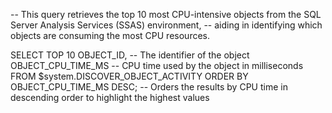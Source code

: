 -- This query retrieves the top 10 most CPU-intensive objects from the SQL Server Analysis Services (SSAS) environment,
-- aiding in identifying which objects are consuming the most CPU resources.

SELECT TOP 10
    OBJECT_ID,                 -- The identifier of the object
    OBJECT_CPU_TIME_MS         -- CPU time used by the object in milliseconds
FROM 
    $system.DISCOVER_OBJECT_ACTIVITY
ORDER BY
    OBJECT_CPU_TIME_MS DESC;   -- Orders the results by CPU time in descending order to highlight the highest values

